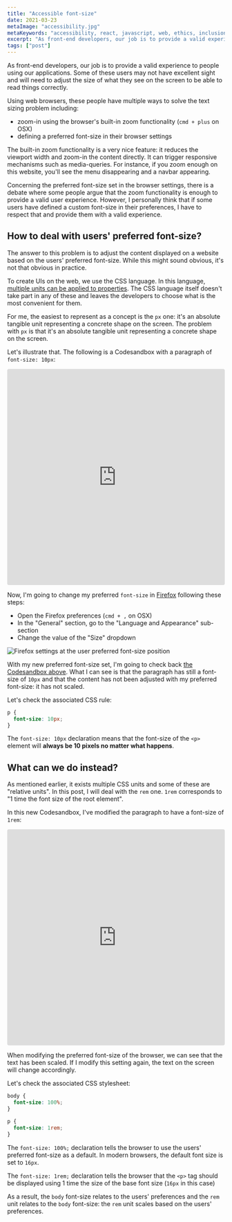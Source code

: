 ```yaml
---
title: "Accessible font-size"
date: 2021-03-23
metaImage: "accessibility.jpg"
metaKeywords: "accessibility, react, javascript, web, ethics, inclusion,css"
excerpt: "As front-end developers, our job is to provide a valid experience to people using our applications. Some of these users may not have excellent sight and will need to adjust the size of what they see on the screen to be able to read things correctly."
tags: ["post"]
---
```


As front-end developers, our job is to provide a valid experience to people using our applications. Some of these users may not have excellent sight and will need to adjust the size of what they see on the screen to be able to read things correctly.

Using web browsers, these people have multiple ways to solve the text sizing problem including:

- zoom-in using the browser's built-in zoom functionality (`cmd + plus` on OSX)
- defining a preferred font-size in their browser settings

The built-in zoom functionality is a very nice feature: it reduces the viewport width and zoom-in the content directly. It can trigger responsive mechanisms such as media-queries. For instance, if you zoom enough on this website, you'll see the menu disappearing and a navbar appearing.

Concerning the preferred font-size set in the browser settings, there is a debate where some people argue that the zoom functionality is enough to provide a valid user experience. However, I personally think that if some users have defined a custom font-size in their preferences, I have to respect that and provide them with a valid experience.

## How to deal with users' preferred font-size?

The answer to this problem is to adjust the content displayed on a website based on the users' preferred font-size. While this might sound obvious, it's not that obvious in practice.

To create UIs on the web, we use the CSS language. In this language, [multiple units can be applied to properties](https://developer.mozilla.org/en-US/docs/Learn/CSS/Building_blocks/Values_and_units). The CSS language itself doesn't take part in any of these and leaves the developers to choose what is the most convenient for them.

For me, the easiest to represent as a concept is the `px` one: it's an absolute tangible unit representing a concrete shape on the screen. The problem with `px` is that it's an absolute tangible unit representing a concrete shape on the screen.

Let's illustrate that. The following is a Codesandbox with a paragraph of `font-size: 10px`:

<iframe
  src="https://codesandbox.io/embed/laughing-shape-sm2xi?fontsize=14&hidenavigation=1&theme=dark"
  style="width:100%; height:500px; border:0; border-radius: 4px; overflow:hidden;"
  title="laughing-shape-sm2xi"
  allow="accelerometer; ambient-light-sensor; camera; encrypted-media; geolocation; gyroscope; hid; microphone; midi; payment; usb; vr; xr-spatial-tracking"
  sandbox="allow-forms allow-modals allow-popups allow-presentation allow-same-origin allow-scripts"
></iframe>

Now, I'm going to change my preferred `font-size` in [Firefox](https://www.mozilla.org/en-US/firefox/new/) following these steps:

- Open the Firefox preferences (`cmd + ,` on OSX)
- In the "General" section, go to the "Language and Appearance" sub-section
- Change the value of the "Size" dropdown

![Firefox settings at the user preferred font-size position](./ffscreen.png)

With my new preferred font-size set, I'm going to check back [the Codesandbox above](https://codesandbox.io/s/laughing-shape-sm2xi?file=/src/index.js). What I can see is that the paragraph has still a font-size of `10px` and that the content has not been adjusted with my preferred font-size: it has not scaled.

Let's check the associated CSS rule:

```css
p {
  font-size: 10px;
}
```

The `font-size: 10px` declaration means that the font-size of the `<p>` element will **always be 10 pixels no matter what happens**.

## What can we do instead?

As mentioned earlier, it exists multiple CSS units and some of these are "relative units". In this post, I will deal with the `rem` one. `1rem` corresponds to "1 time the font size of the root element".

In this new Codesandbox, I've modified the paragraph to have a font-size of `1rem`:

<iframe
  src="https://codesandbox.io/embed/nifty-murdock-0huf0?fontsize=14&hidenavigation=1&theme=dark"
  style="width:100%; height:500px; border:0; border-radius: 4px; overflow:hidden;"
  title="nifty-murdock-0huf0"
  allow="accelerometer; ambient-light-sensor; camera; encrypted-media; geolocation; gyroscope; hid; microphone; midi; payment; usb; vr; xr-spatial-tracking"
  sandbox="allow-forms allow-modals allow-popups allow-presentation allow-same-origin allow-scripts"
></iframe>

When modifying the preferred font-size of the browser, we can see that the text has been scaled. If I modify this setting again, the text on the screen will change accordingly.

Let's check the associated CSS stylesheet:

```css
body {
  font-size: 100%;
}

p {
  font-size: 1rem;
}
```

The `font-size: 100%;` declaration tells the browser to use the users' preferred font-size as a default. In modern browsers, the default font size is set to `16px`.

The `font-size: 1rem;` declaration tells the browser that the `<p>` tag should be displayed using 1 time the size of the base font size (`16px` in this case)

As a result, the `body` font-size relates to the users' preferences and the `rem` unit relates to the `body` font-size: the `rem` unit scales based on the users' preferences.
